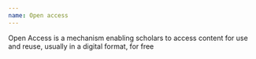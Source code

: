 ```yaml
---
name: Open access
---
```

Open Access is a mechanism enabling scholars to access content for use and reuse, usually in a digital format, for free